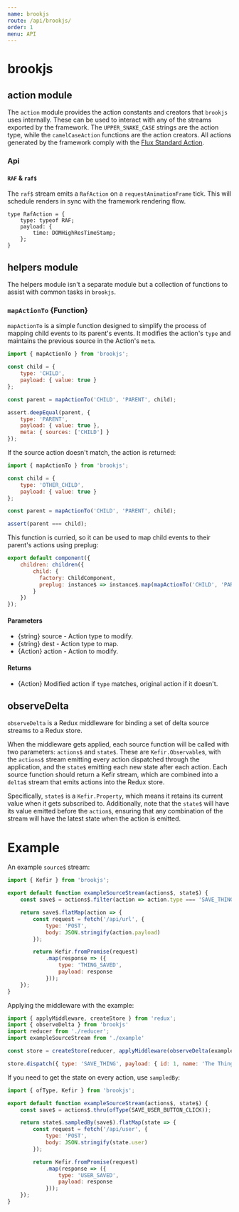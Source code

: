 ```yaml
---
name: brookjs
route: /api/brookjs/
order: 1
menu: API
---
```


# brookjs

## action module

The `action` module provides the action constants and creators that `brookjs` uses internally. These can be used to interact with any of the streams exported by the framework. The `UPPER_SNAKE_CASE` strings are the action type, while the `camelCaseAction` functions are the action creators. All actions generated by the framework comply with the [Flux Standard Action][fsa].

### Api

#### `RAF` & `raf$`

The `raf$` stream emits a `RafAction` on a `requestAnimationFrame` tick. This will schedule renders in sync with the framework rendering flow.

```flow
type RafAction = {
    type: typeof RAF;
    payload: {
        time: DOMHighResTimeStamp;
    };
}
```

## helpers module

The helpers module isn't a separate module but a collection of functions to assist with common tasks in `brookjs`.

### `mapActionTo` {Function}

`mapActionTo` is a simple function designed to simplify the process of mapping child events to its parent's events. It modifies the action's `type` and maintains the previous source in the Action's `meta`.

```js
import { mapActionTo } from 'brookjs';

const child = {
    type: 'CHILD',
    payload: { value: true }
};

const parent = mapActionTo('CHILD', 'PARENT', child);

assert.deepEqual(parent, {
    type: 'PARENT',
    payload: { value: true },
    meta: { sources: ['CHILD'] }
});
```

If the source action doesn't match, the action is returned:

```js
import { mapActionTo } from 'brookjs';

const child = {
    type: 'OTHER_CHILD',
    payload: { value: true }
};

const parent = mapActionTo('CHILD', 'PARENT', child);

assert(parent === child);
```

This function is curried, so it can be used to map child events to their parent's actions using preplug:

```js
export default component({
    children: children({
        child: {
          factory: ChildComponent,
          preplug: instance$ => instance$.map(mapActionTo('CHILD', 'PARENT'))
        }
    })
});
```

#### Parameters

* {string} source - Action type to modify.
* {string} dest - Action type to map.
* {Action} action - Action to modify.

#### Returns

* {Action} Modified action if `type` matches, original action if it doesn't.

## observeDelta

`observeDelta` is a Redux middleware for binding a set of delta source streams to a Redux store.

When the middleware gets applied, each source function will be called with two parameters: `actions$` and `state$`. These are `Kefir.Observable`s, with the `actions$` stream emitting every action dispatched through the application, and the `state$` emitting each new state after each action. Each source function should return a Kefir stream, which are combined into a `delta$` stream that emits actions into the Redux store.

Specifically, `state$` is a `Kefir.Property`, which means it retains its current value when it gets subscribed to. Additionally, note that the `state$` will have its value emitted before the `action$`, ensuring that any combination of the stream will have the latest state when the action is emitted.

# Example

An example `source$` stream:

```js
import { Kefir } from 'brookjs';

export default function exampleSourceStream(actions$, state$) {
    const save$ = actions$.filter(action => action.type === 'SAVE_THING');

    return save$.flatMap(action => {
        const request = fetch('/api/url', {
            type: 'POST',
            body: JSON.stringify(action.payload)
        });

        return Kefir.fromPromise(request)
            .map(response => ({
                type: 'THING_SAVED',
                payload: response
            }));
    });
}
```

Applying the middleware with the example:

```js
import { applyMiddleware, createStore } from 'redux';
import { observeDelta } from 'brookjs'
import reducer from './reducer';
import exampleSourceStream from './example'

const store = createStore(reducer, applyMiddleware(observeDelta(exampleSourceStream)));

store.dispatch({ type: 'SAVE_THING', payload: { id: 1, name: 'The Thing to save' } });
```

If you need to get the state on every action, use `sampledBy`:

```js
import { ofType, Kefir } from 'brookjs';

export default function exampleSourceStream(actions$, state$) {
    const save$ = actions$.thru(ofType(SAVE_USER_BUTTON_CLICK));

    return state$.sampledBy(save$).flatMap(state => {
        const request = fetch('/api/user', {
            type: 'POST',
            body: JSON.stringify(state.user)
        });

        return Kefir.fromPromise(request)
            .map(response => ({
                type: 'USER_SAVED',
                payload: response
            }));
    });
}
```

[fsa]: https://github.com/acdlite/flux-standard-action

